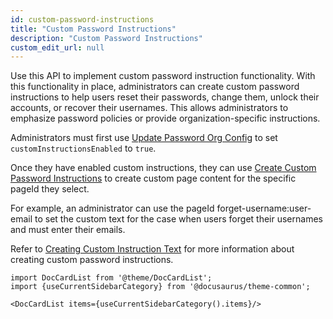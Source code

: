 ```yaml
---
id: custom-password-instructions
title: "Custom Password Instructions"
description: "Custom Password Instructions"
custom_edit_url: null
---
```




Use this API to implement custom password instruction functionality.
With this functionality in place, administrators can create custom password instructions to help users reset their passwords, change them, unlock their accounts, or recover their usernames.
This allows administrators to emphasize password policies or provide organization-specific instructions.

Administrators must first use [Update Password Org Config](https://developer.sailpoint.com/idn/api/beta/update-password-org-config) to set `customInstructionsEnabled` to `true`.

Once they have enabled custom instructions, they can use [Create Custom Password Instructions](https://developer.sailpoint.com/idn/api/beta/create-custom-password-instructions) to create custom page content for the specific pageId they select.

For example, an administrator can use the pageId forget-username:user-email to set the custom text for the case when users forget their usernames and must enter their emails.

Refer to [Creating Custom Instruction Text](https://documentation.sailpoint.com/saas/help/pwd/pwd_reset.html#creating-custom-instruction-text) for more information about creating custom password instructions.




```mdx-code-block
import DocCardList from '@theme/DocCardList';
import {useCurrentSidebarCategory} from '@docusaurus/theme-common';

<DocCardList items={useCurrentSidebarCategory().items}/>
```
      